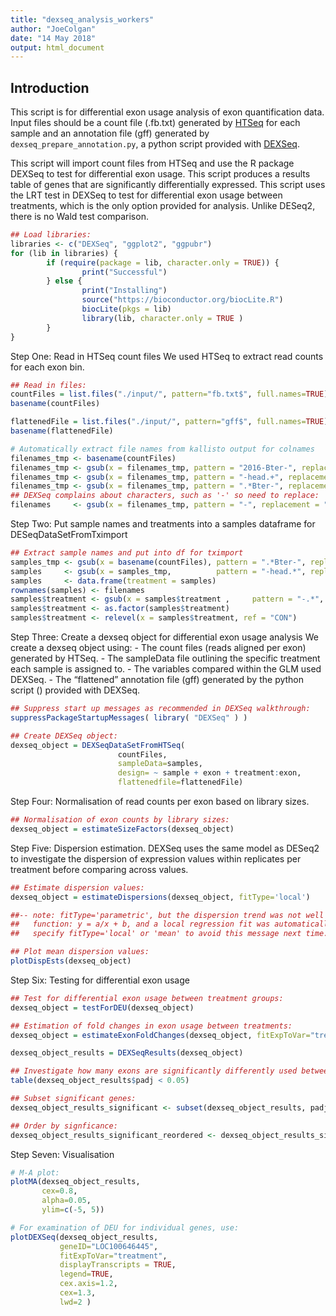 ```yaml
---
title: "dexseq_analysis_workers"
author: "JoeColgan"
date: "14 May 2018"
output: html_document
---
```


## Introduction
This script is for differential exon usage analysis of exon quantification data. Input files should be a count file (.fb.txt) generated by [HTSeq]("http://htseq.readthedocs.io/en/release_0.10.0/") for each sample and an annotation file (gff) generated by ```dexseq_prepare_annotation.py```, a python script provided with [DEXSeq]("https://bioconductor.org/packages/release/bioc/html/DEXSeq.html").

This script will import count files from HTSeq and use the R package DEXSeq to test for differential exon usage. This script produces a results table of genes that are significantly differentially expressed. This script uses the LRT test in DEXSeq to test for differential exon usage between treatments, which is the only option provided for analysis. Unlike DESeq2, there is no Wald test comparison. 

```r
## Load libraries:
libraries <- c("DEXSeq", "ggplot2", "ggpubr")
for (lib in libraries) {
        if (require(package = lib, character.only = TRUE)) {
                print("Successful")
        } else {
                print("Installing")
                source("https://bioconductor.org/biocLite.R")
                biocLite(pkgs = lib)
                library(lib, character.only = TRUE )
        }
}

```

Step One: Read in HTSeq count files
We used HTSeq to extract read counts for each exon bin. 

```r
## Read in files:
countFiles = list.files("./input/", pattern="fb.txt$", full.names=TRUE)
basename(countFiles)

flattenedFile = list.files("./input/", pattern="gff$", full.names=TRUE)
basename(flattenedFile)

# Automatically extract file names from kallisto output for colnames
filenames_tmp <- basename(countFiles)
filenames_tmp <- gsub(x = filenames_tmp, pattern = "2016-Bter-", replacement = "")
filenames_tmp <- gsub(x = filenames_tmp, pattern = "-head.+", replacement = "")
filenames_tmp <- gsub(x = filenames_tmp, pattern = ".*Bter-", replacement = "")
## DEXSeq complains about characters, such as '-' so need to replace:
filenames     <- gsub(x = filenames_tmp, pattern = "-", replacement = "_")
```

Step Two: Put sample names and treatments into a samples dataframe for DESeqDataSetFromTximport

```r
## Extract sample names and put into df for tximport
samples_tmp <- gsub(x = basename(countFiles), pattern = ".*Bter-", replacement = "")
samples     <- gsub(x = samples_tmp,          pattern = "-head.*", replacement = "")
samples     <- data.frame(treatment = samples)
rownames(samples) <- filenames
samples$treatment <- gsub(x = samples$treatment ,     pattern = "-.*",     replacement = "")
samples$treatment <- as.factor(samples$treatment)
samples$treatment <- relevel(x = samples$treatment, ref = "CON") 
```

Step Three: Create a dexseq object for differential exon usage analysis
We create a dexseq object using:
- The count files (reads aligned per exon) generated by HTSeq.
- The sampleData file outlining the specific treatment each sample is assigned to.
- The variables compared within the GLM used DEXSeq.
- The "flattened" annotation file (gff) generated by the python script () provided with DEXSeq. 

```r
## Suppress start up messages as recommended in DEXSeq walkthrough:
suppressPackageStartupMessages( library( "DEXSeq" ) )

## Create DEXSeq object: 
dexseq_object = DEXSeqDataSetFromHTSeq(
                        countFiles,
                        sampleData=samples,
                        design= ~ sample + exon + treatment:exon,
                        flattenedfile=flattenedFile)
```

Step Four: Normalisation of read counts per exon based on library sizes. 

```r
## Normalisation of exon counts by library sizes:
dexseq_object = estimateSizeFactors(dexseq_object)
```

Step Five: Dispersion estimation. 
DEXSeq uses the same model as DESeq2 to investigate the dispersion of expression values within replicates per treatment before comparing across values.

```r
## Estimate dispersion values:
dexseq_object = estimateDispersions(dexseq_object, fitType='local')

##-- note: fitType='parametric', but the dispersion trend was not well captured by the
##   function: y = a/x + b, and a local regression fit was automatically substituted.
##   specify fitType='local' or 'mean' to avoid this message next time.

## Plot mean dispersion values:
plotDispEsts(dexseq_object)
```

Step Six: Testing for differential exon usage

```r
## Test for differential exon usage between treatment groups:
dexseq_object = testForDEU(dexseq_object)

## Estimation of fold changes in exon usage between treatments:
dexseq_object = estimateExonFoldChanges(dexseq_object, fitExpToVar="treatment")

dexseq_object_results = DEXSeqResults(dexseq_object)

## Investigate how many exons are significantly differently used between treatments
table(dexseq_object_results$padj < 0.05)

## Subset significant genes:
dexseq_object_results_significant <- subset(dexseq_object_results, padj < 0.05)

## Order by signficance:
dexseq_object_results_significant_reordered <- dexseq_object_results_significant[order(dexseq_object_results_significant$padj),]

```

Step Seven: Visualisation

```r
# M-A plot:
plotMA(dexseq_object_results, 
       cex=0.8, 
       alpha=0.05, 
       ylim=c(-5, 5))

# For examination of DEU for individual genes, use:
plotDEXSeq(dexseq_object_results, 
           geneID="LOC100646445", 
           fitExpToVar="treatment",
           displayTranscripts = TRUE,
           legend=TRUE, 
           cex.axis=1.2, 
           cex=1.3, 
           lwd=2 )

```
